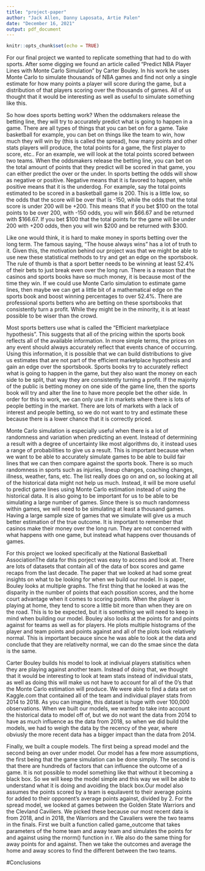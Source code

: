---
title: "project-paper"
author: "Jack Allen, Danny Laposata, Artie Palen"
date: "December 16, 2021"
output: pdf_document
---

```{r setup, include=FALSE}
knitr::opts_chunk$set(echo = TRUE)
```

For our final project we wanted to replicate something that had to do with sports. After some digging we found an article called "Predict NBA Player Lines with Monte Carlo Simulation" by Carter Bouley. In his work he uses Monte Carlo to simulate thousands of NBA games and find not only a single estimate for how many points a player will score during the game, but a distribution of that players scoring over the thousands of games. All of us thought that it would be interesting as well as useful to simulate something like this.

So how does sports betting work? When the oddsmakers release the betting line, they will try to accurately predict what is going to happen in a game. There are all types of things that you can bet on for a game. Take basketball for example, you can bet on things like the team to win, how much they will win by (this is called the spread), how many points and other stats players will produce, the total points for a game, the first player to score, etc.. For an example, we will look at the total points scored between two teams. When the oddsmakers release the betting line, you can bet on the total amount of points that they predict will be scored in that game, you can either predict the over or the under. In sports betting the odds will show as negative or positive. Negative means that it is favored to happen, while positive means that it is the underdog. For example, say the total points estimated to be scored in a basketball game is 200. This is a little low, so the odds that the score will be over that is -150, while the odds that the total score is under 200 will be +200. This means that if you bet $100 on the total points to be over 200, with -150 odds, you will win $66.67 and be returned with $166.67. If you bet $100 that the total points for the game will be under 200 with +200 odds, then you will win $200 and be returned with $300.

Like one would think, it is hard to make money in sports betting over the long term. The famous saying, "The house always wins" has a lot of truth to it. Given this, the motivation behind our project was that we might be able to use new these statistical methods to try and get an edge on the sportsbook. The rule of thumb is that a sport better needs to be winning at least 52.4% of their bets to just break even over the long run. There is a reason that the casinos and sports books have so much money, it is because most of the time they win. If we could use Monte Carlo simulation to estimate game lines, then maybe we can get a little bit of a mathematical edge on the sports book and boost winning percentages to over 52.4%. There are professional sports betters who are betting on these sportsbooks that consistently turn a profit. While they might be in the minority, it is at least possible to be wiser than the crowd.

Most sports betters use what is called the "Efficient marketplace hypothesis". This suggests that all of the pricing within the sports book reflects all of the available information. In more simple terms, the prices on any event should always accurately reflect that events chance of occurring. Using this information, it is possible that we can build distributions to give us estimates that are not part of the efficient marketplace hypothesis and gain an edge over the sportsbook. Sports books try to accurately reflect what is going to happen in the game, but they also want the money on each side to be split, that way they are consistently turning a profit. If the majority of the public is betting money on one side of the game line, then the sports book will try and alter the line to have more people bet the other side. In order for this to work, we can only use it in markets where there is lots of people betting in the market. There are lots of markets with a lack of interest and people betting, so we do not want to try and estimate these because there is a lower chance that it is correctly priced.

Monte Carlo simulation is especially useful when there is a lot of randomness and variation when predicting an event. Instead of determining a result with a degree of uncertainty like most algorithms do, it instead uses a range of probabilities to give us a result. This is important because when we want to be able to accurately simulate games to be able to build fair lines that we can then compare against the sports book. There is so much randomness in sports such as injuries, lineup changes, coaching changes, illness, weather, fans, etc. The list really does go on and on, so looking at all of the historical data might not help us much. Instead, it will be more useful to predict game lines using Monte Carlo estimation instead of using the historical data. It is also going to be important for us to be able to be simulating a large number of games. Since there is so much randomness within games, we will need to be simulating at least a thousand games. Having a large sample size of games that we simulate will give us a much better estimation of the true outcome. It is important to remember that casinos make their money over the long run. They are not concerned with what happens with one game, but instead what happens over thousands of games.

For this project we looked specifically at the National Basketball AssociationThe data for this porject was easy to access and look at. There are lots of datasets that contain all of the data of box scores and game recaps from the last decade. The paper that we looked at had some great insights on what to be looking for when we build our model. In is paper, Bouley looks at multiple graphs. The first thing that he looked at was the disparity in the number of points that each possition scores, and the home court advantage when it comes to scoring points. When the player is playing at home, they tend to score a little bit more than when they are on the road. This is to be expected, but it is something we will need to keep in mind when building our model. Bouley also looks at the points for and points against for teams as well as for players. He plots multiple histograms of the player and team points and points against and all of the plots look relatively normal. This is important becauce since he was able to look at the data and conclude that they are relativelty normal, we can do the smae since the data is the same. 

Carter Bouley builds his model to look at indiviual players statisitics when they are playing against another team. Instead of doing that, we thought that it would be interesting to look at team stats instead of individual stats, as well as doing this will make us not have to account for all of the 0's that the Monte Carlo estimation will produce. We were able to find a data set on Kaggle.com that contained all of the team and individual player stats from 2014 to 2018. As you can imagine, this dataset is huge with over 100,000 observations. When we built our models, we wanted to take into account the historical data to model off of, but we do not want the data from 2014 to have as much influence as the data from 2018, so when we did build the models, we had to weigh the data by the recency of the year, where obviusly the more recent data has a bigger impact than the data from 2014. 

Finally, we built a couple models. The first being a spread model and the second being an over under model. Our model has a few more assumptions, the first being that the game simulation can be done simpily. The second is that there are hundreds of factors that can influence the outcome of a game. It is not possible to model something like that without it becoming a black box. So we will keep the model simple and this way we will be able to understand what it is doing and avoiding the black box.Our model also assumes the points scored by a team is equilavent to their average points for added to their opponent's average points against, divided by 2. For the spread model, we looked at games between the Golden State Warriors and the Clevland Caviliers. We picked these because our most recent data is from 2018, and in 2018, the Warriors and the Cavaliers were the two teams in the finals. First we built a function called game_outcome that takes parameters of the home team and away team and simulates the points for and against using the rnorm() function in r. We also do the same thing for away points for and against. Then we take the outcomes and average the home and away scores to find the different between the two teams.

#Conclusions
